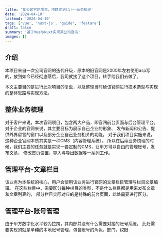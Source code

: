 ```yaml
---
title: '某公司官网项目，项目实记(1)——业务梳理'
date: '2024-04-10'
lastmod: '2024-04-10'
tags: ['vue', 'nuxt-js', 'guide', 'feature']
draft: false
summary: '基于Vue与Nuxt实现某公司官网'
images: []
---
```


## 介绍

本项目来自一次公司官网的迭代升级，原本的旧官网是2000年左右使用asp写的，放到如今已经彻底落后，我司就接了这个项目，转手给我们去做了。

本文主要目的是进行此次项目的复盘，以及整理当时给该官网进行技术选型与实现的整体思路与实现方法。

<TOCInline toc={props.toc} exclude="介绍" />

## 整体业务梳理

对于客户来说，本次官网项目，包含两大产品，即官网前台页面与后台管理平台。对于企业的官网来说，其主要目标为展示自己企业的形象、
发布新闻和公告、提供外界留言的窗口以及部分企业自己业务相关的功能。
对于我们项目实施来说，这种企业官网本质其实是一种CMS（内容管理系统）。
所以在后续业务梳理的时候，我们主要的任务就是实现一套定制的CMS，让甲方可以自由的管理账号，发布文章，
修改首页设置，导入与导出数据等一系列工作。

## 管理平台-文章栏目

该业务为本系统的核心，用户会使用该业务进行官网的文章栏目管理与栏目文章编辑。
在这些栏目中，需要区分每种栏目的类型，不是什么栏目都是用来发布文章和文章列表的，
部分栏目实际对应的是特殊的前台页面，此处需要进行区分。

## 管理平台-账号管理
由于甲方数字化水平较为拉跨，其内部并没有什么需要对接的账号系统。
此处需要实现的就是单纯的本地账号管理，包含账号的角色，部门，权限
